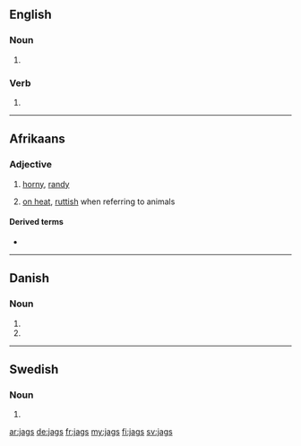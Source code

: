 ==English==

===Noun===
{{head|en|noun plural form}}

# {{plural of|jag|lang=en}}

===Verb===
{{head|en|verb form}}

# {{en-third-person singular of|jag}}

----

==Afrikaans==

===Adjective===
{{af-adj}}

# {{context|lang=af|coarse}} [[horny]], [[randy]]
# [[on heat]], [[ruttish]] when referring to animals

====Derived terms====
* {{l|af|jagsheid}}

----

==Danish==

===Noun===
{{head|da|noun form|g=n}}

# {{genitive singular indefinite of|jag|lang=da}}
# {{genitive plural indefinite of|jag|lang=da}}

----

==Swedish==

===Noun===
{{head|sv|noun form}}

# {{sv-noun-form-indef-gen|jag}}

[[ar:jags]]
[[de:jags]]
[[fr:jags]]
[[my:jags]]
[[fi:jags]]
[[sv:jags]]
